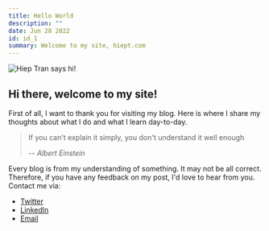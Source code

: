 ```yaml
---
title: Hello World
description: ""
date: Jun 28 2022
id: id_1
summary: Welcome to my site, hiept.com
---
```

![Hiep Tran says hi!](/images/hello-world/hello.webp "My name is Hiep")
## Hi there, welcome to my site!
First of all, I want to thank you for visiting my blog. Here is where I share my thoughts about what I do and what I learn day-to-day. 

> If you can't explain it simply, you don't understand it well enough
>
> -- <cite>Albert Einstein</cite>

Every blog is from my understanding of something. It may not be all correct. Therefore, if you have any feedback on my post, I'd love to hear from you. Contact me via:
* [Twitter](https://twitter.com/tranhiep_qna)
* [LinkedIn](https://www.linkedin.com/in/tranhiepqna/)
* [Email](mailto:tranhiepqna@gmail.com)
